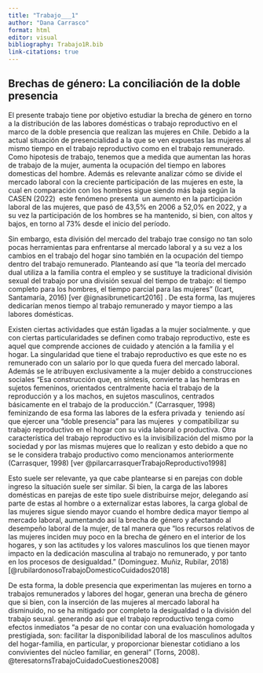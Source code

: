 ---
title: "Trabajo___1"
author: "Dana Carrasco"
format: html
editor: visual
bibliography: Trabajo1R.bib
link-citations: true
---

## Brechas de género: La conciliación de la doble presencia

El presente trabajo tiene por objetivo estudiar la brecha de género en torno a la distribución de las labores domésticas o trabajo reproductivo en el marco de la doble presencia que realizan las mujeres en Chile. Debido a la actual situación de presencialidad a la que se ven expuestas las mujeres al mismo tiempo en el trabajo reproductivo como en el trabajo remunerado. Como hipotesis de trabajo, tenemos que a medida que aumentan las horas de trabajo de la mujer, aumenta la ocupación del tiempo en labores domesticas del hombre. Además es relevante analizar cómo se divide el mercado laboral con la creciente participación de las mujeres en este, la cual en comparación con los hombres sigue siendo más baja según la CASEN (2022)  este fenómeno presenta  un aumento en la participación laboral de las mujeres, que pasó de 43,5% en 2006 a 52,0% en 2022, y a su vez la participación de los hombres se ha mantenido, si bien, con altos y bajos, en torno al 73% desde el inicio del período.

Sin embargo, esta división del mercado del trabajo trae consigo no tan solo pocas herramientas para enfrentarse al mercado laboral y a su vez a los cambios en el trabajo del hogar sino también en la ocupación del tiempo dentro del trabajo remunerado. Planteando así que "la teoría del mercado dual utiliza a la familia contra el empleo y se sustituye la tradicional división sexual del trabajo por una división sexual del tiempo de trabajo: el tiempo completo para los hombres, el tiempo parcial para las mujeres" (Icart, Santamaría, 2016) [ver @ignasibruneticart2016] . De esta forma, las mujeres dedicarían menos tiempo al trabajo remunerado y mayor tiempo a las labores domésticas. 

Existen ciertas actividades que están ligadas a la mujer socialmente. y que con ciertas particularidades se definen como trabajo reproductivo, este es  aquel que comprende acciones de cuidado y atención a la familia y el hogar. La singularidad que tiene el trabajo reproductivo es que este no es remunerado con un salario por lo que queda fuera del mercado laboral. Además se le atribuyen exclusivamente a la mujer debido a construcciones sociales "Esa construcción que, en síntesis, convierte a las hembras en sujetos femeninos, orientados centralmente hacia el trabajo de la reproducción y a los machos, en sujetos masculinos, centrados básicamente en el trabajo de la producción." (Carrasquer, 1998) feminizando de esa forma las labores de la esfera privada y  teniendo así que ejercer una "doble presencia" para las mujeres  y compatibilizar su trabajo reproductivo en el hogar con su vida laboral o productiva. Otra característica del trabajo reproductivo es la invisibilización del mismo por la sociedad y por las mismas mujeres que lo realizan y esto debido a que no se le considera trabajo productivo como mencionamos anteriormente (Carrasquer, 1998) [ver @pilarcarrasquerTrabajoReproductivo1998]

Esto suele ser relevante, ya que cabe plantearse si en parejas con doble ingreso la situación suele ser similar. Si bien, la carga de las labores domésticas en parejas de este tipo suele distribuirse mejor, delegando así parte de estas al hombre o a externalizar estas labores, la carga global de las mujeres sigue siendo mayor cuando el hombre dedica mayor tiempo al mercado laboral, aumentando así la brecha de género y afectando al desempeño laboral de la mujer, de tal manera que "los recursos relativos de las mujeres inciden muy poco en la brecha de género en el interior de los hogares, y son las actitudes y los valores masculinos los que tienen mayor impacto en la dedicación masculina al trabajo no remunerado, y por tanto en los procesos de desigualdad." (Dominguez. Muñiz, Rubilar, 2018) [@rubilardonosoTrabajoDomesticoCuidados2018]

De esta forma, la doble presencia que experimentan las mujeres en torno a trabajos remunerados y labores del hogar, generan una brecha de género que si bien, con la inserción de las mujeres al mercado laboral ha disminuido, no se ha mitigado por completo la desigualdad o la división del trabajo seuxal. generando así que el trabajo reproductivo tenga como efectos inmediatos "a pesar de no contar con una evaluación homologada y prestigiada, son: facilitar la disponibilidad laboral de los masculinos adultos del hogar-familia, en particular, y proporcionar bienestar cotidiano a los convivientes del núcleo familiar, en general" (Torns, 2008). @teresatornsTrabajoCuidadoCuestiones2008\]
